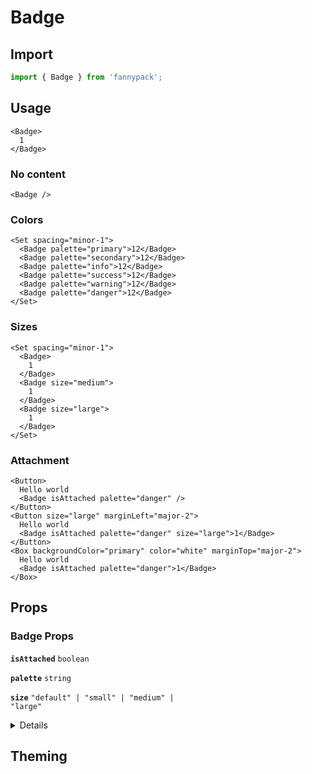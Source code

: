 
# Badge

## Import

```jsx
import { Badge } from 'fannypack';
```

## Usage

```jsx-live
<Badge>
  1
</Badge>
```

### No content

```jsx-live
<Badge />
```

### Colors

```jsx-live
<Set spacing="minor-1">
  <Badge palette="primary">12</Badge>
  <Badge palette="secondary">12</Badge>
  <Badge palette="info">12</Badge>
  <Badge palette="success">12</Badge>
  <Badge palette="warning">12</Badge>
  <Badge palette="danger">12</Badge>
</Set>
```

### Sizes

```jsx-live
<Set spacing="minor-1">
  <Badge>
    1
  </Badge>
  <Badge size="medium">
    1
  </Badge>
  <Badge size="large">
    1
  </Badge>
</Set>
```

### Attachment

```jsx-live
<Button>
  Hello world
  <Badge isAttached palette="danger" />
</Button>
<Button size="large" marginLeft="major-2">
  Hello world
  <Badge isAttached palette="danger" size="large">1</Badge>
</Button>
<Box backgroundColor="primary" color="white" marginTop="major-2">
  Hello world
  <Badge isAttached palette="danger">1</Badge>
</Box>
```

## Props

### Badge Props

<!-- Automatically generated -->

**<Code marginRight="major-1">isAttached</Code>** <Code fontSize="150" palette="primary">boolean</Code> 

<Box marginBottom="major-4" />

**<Code marginRight="major-1">palette</Code>** <Code fontSize="150" palette="primary">string</Code> 

<Box marginBottom="major-4" />

**<Code marginRight="major-1">size</Code>** <Code fontSize="150" palette="primary">&#34;default&#34; | &#34;small&#34; | &#34;medium&#34; | &#34;large&#34;</Code> 

<Box marginBottom="major-4" />

<details><Box use="summary" marginBottom="major-2">Inherits <code><strong>Box</strong></code> props</Box>

**<Code marginRight="major-1">use</Code>**  

<Code isBlock palette="primary" fontSize="150" padding="minor-1" marginBottom="major-2">
{`string
  | ComponentClass<any, any>
  | FunctionComponent<any>`}
</Code>

<Box marginBottom="major-4" />

**<Code marginRight="major-1">className</Code>** <Code fontSize="150" palette="primary">string</Code> 

<Box marginBottom="major-4" />

**<Code marginRight="major-1">children</Code>**  

<Code isBlock palette="primary" fontSize="150" padding="minor-1" marginBottom="major-2">
{`string
  | number
  | boolean
  | {}
  | ReactElement<any, string
  | ((props: any) => ReactElement<any, string
  | ...
  | (new (props: any) => Component<any, any, any>)>)
  | (new (props: any) => Component<any, any, any>)>
  | ReactNodeArray
  | ReactPortal
  | ((props: BoxProps) => ReactNode)`}
</Code>

<Box marginBottom="major-4" />

**<Code marginRight="major-1">altitude</Code>** <Code fontSize="150" palette="primary">string</Code> 

<Box marginBottom="major-4" />

**<Code marginRight="major-1">showBreakpoint</Code>** <Code fontSize="150" palette="primary">string</Code> 

<Box marginBottom="major-4" />

**<Code marginRight="major-1">hiddenBreakpoint</Code>** <Code fontSize="150" palette="primary">string</Code> 

<Box marginBottom="major-4" />

**<Code marginRight="major-1">overrides</Code>**  

<Code isBlock palette="primary" fontSize="150" padding="minor-1" marginBottom="major-2">
{`{
  altitudes?: AltitudesThemeConfig;
  borders?: BordersThemeConfig;
  borderRadii?: BorderRadiiThemeConfig;
  breakpoints?: BreakpointsThemeConfig;
  fontSizes?: FontSizeThemeConfig;
  fontWeights?: FontWeightsThemeConfig;
  ... 37 more ...;
  Spinner?: SpinnerThemeConfig;
}`}
</Code>

<Box marginBottom="major-4" />

**<Code marginRight="major-1">elementRef</Code>** <Code fontSize="150" palette="primary">((instance: any) =&#62; void) | RefObject&#60;any&#62;</Code> 

<Box marginBottom="major-4" />

**<Code marginRight="major-1">themeKeyOverride</Code>** <Code fontSize="150" palette="primary">string</Code> 

<Box marginBottom="major-4" />

</details>

          

## Theming
